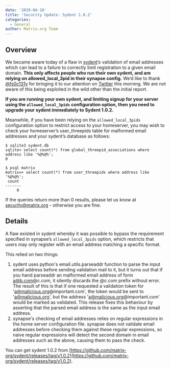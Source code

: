 ```yaml
---
date: '2019-04-18'
title: 'Security Update: Sydent 1.0.2'
categories:
  - General
author: Matrix.org Team
---
```


## Overview

We became aware today of a flaw in [sydent](https://github.com/matrix-org/sydent)’s validation of email addresses which can lead to a failure to correctly limit registration to a given email domain.  **This only affects people who run their own sydent, and are relying on allowed_local_3pid in their synapse config.** We’d like to thank [@fs0c131y](https://twitter.com/fs0c131y) for bringing it to our attention on [Twitter](https://twitter.com/fs0c131y/status/1118791420624687104) this morning.  We are not aware of this being exploited in the wild other than the initial report.

**If you are running your own sydent, and limiting signup for your server using the `allowed_local_3pids` configuration option, then you need to upgrade your sydent immediately to Sydent 1.0.2.**

Meanwhile, if you have been relying on the `allowed_local_3pids` configuration option to restrict access to your homeserver, you may wish to check your homeserver’s user_threepids table for malformed email addresses and your sydent’s database as follows:

```
$ sqlite3 sydent.db 
sqlite> select count(*) from global_threepid_associations where address like '%@%@%';
0

$ psql matrix
matrix=> select count(*) from user_threepids where address like '%@%@%';
 count 
-------
     0
```

If the queries return more than 0 results, please let us know at [security@matrix.org](mailto:security@matrix.org) - otherwise you are fine.

## Details

A flaw existed in sydent whereby it was possible to bypass the requirement specified in synapse’s `allowed_local_3pids` option, which restricts that users may only register with an email address matching a specific format.

This relied on two things:

1. sydent uses python's email.utils.parseaddr function to parse the input email address before sending validation mail to it, but it turns out that if you hand parseaddr an malformed email address of form a@b.com@c.com, it silently discards the @c.com prefix without error.  The result of this is that if one requested a validation token for 'a@malicious.org@important.com', the token would be sent to 'a@malicious.org', but the address 'a@malicious.org@important.com' would be marked as validated.  This release fixes this behaviour by asserting that the parsed email address is the same as the input email address.
2. synapse's checking of email addresses relies on regular expressions in the home server configuration file. synapse does not validate email addresses before checking them against these regular expressions, so naive regular expressions will detect the second domain in email addresses such as the above, causing them to pass the check.

You can get sydent 1.0.2 from [https://github.com/matrix-org/sydent/releases/tag/v1.0.2](https://github.com/matrix-org/sydent/releases/tag/v1.0.2).
